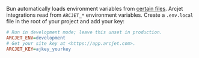Bun automatically loads environment variables from [certain files][bun-env].
Arcjet integrations read from `ARCJET_*` environment variables.
Create a `.env.local` file in the root of your project and add your key:

```ini title=".env.local"
# Run in development mode; leave this unset in production.
ARCJET_ENV=development
# Get your site key at <https://app.arcjet.com>.
ARCJET_KEY=ajkey_yourkey
```

[bun-env]: https://bun.com/docs/runtime/env
